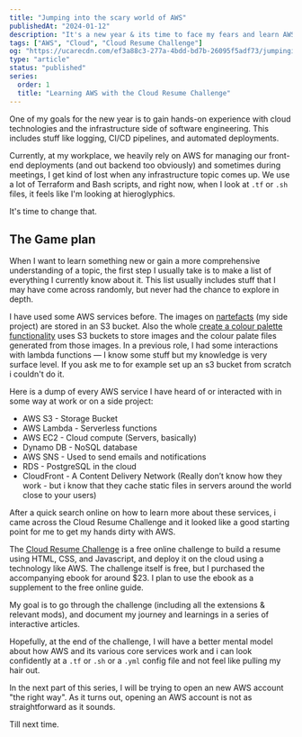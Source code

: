```yaml
---
title: "Jumping into the scary world of AWS"
publishedAt: "2024-01-12"
description: "It's a new year & its time to face my fears and learn AWS once and for all."
tags: ["AWS", "Cloud", "Cloud Resume Challenge"]
og: "https://ucarecdn.com/ef3a88c3-277a-4bdd-bd7b-26095f5adf73/jumpingintothescaryworldofaws.png"
type: "article"
status: "published"
series:
  order: 1
  title: "Learning AWS with the Cloud Resume Challenge"
---
```


One of my goals for the new year is to gain hands-on experience with cloud technologies and the infrastructure side of software engineering. This includes stuff like logging, CI/CD pipelines, and automated deployments.

Currently, at my workplace, we heavily rely on AWS for managing our front-end deployments (and out backend too obviously) and sometimes during meetings, I get kind of lost when any infrastructure topic comes up. We use a lot of Terraform and Bash scripts, and right now, when I look at `.tf` or `.sh` files, it feels like I'm looking at hieroglyphics.

It's time to change that.

## The Game plan

When I want to learn something new or gain a more comprehensive understanding of a topic, the first step I usually take is to make a list of everything I currently know about it. This list usually includes stuff that I may have come across randomly, but never had the chance to explore in depth.

I have used some AWS services before. The images on [nartefacts](https://www.nartefacts.com/) (my side project) are stored in an S3 bucket. Also the whole [create a colour palette functionality](https://www.nartefacts.com/create) uses S3 buckets to store images and the colour palate files generated from those images. In a previous role, I had some interactions with lambda functions — I know some stuff but my knowledge is very surface level. If you ask me to for example set up an s3 bucket from scratch i couldn't do it.

Here is a dump of every AWS service I have heard of or interacted with in some way at work or on a side project:

- AWS S3 - Storage Bucket
- AWS Lambda - Serverless functions
- AWS EC2 - Cloud compute (Servers, basically)
- Dynamo DB - NoSQL database
- AWS SNS - Used to send emails and notifications
- RDS - PostgreSQL in the cloud
- CloudFront - A Content Delivery Network (Really don’t know how they work - but i know that they cache static files in servers around the world close to your users)

After a quick search online on how to learn more about these services, i came across the Cloud Resume Challenge and it looked like a good starting point for me to get my hands dirty with AWS.

The [Cloud Resume Challenge](https://cloudresumechallenge.dev/) is a free online challenge to build a resume using HTML, CSS, and Javascript, and deploy it on the cloud using a technology like AWS. The challenge itself is free, but I purchased the accompanying ebook for around $23. I plan to use the ebook as a supplement to the free online guide.

My goal is to go through the challenge (including all the extensions & relevant mods), and document my journey and learnings in a series of interactive articles.

Hopefully, at the end of the challenge, I will have a better mental model about how AWS and its various core services work and i can look confidently at a `.tf` or `.sh` or a `.yml` config file and not feel like pulling my hair out.

In the next part of this series, I will be trying to open an new AWS account "the right way". As it turns out, opening an AWS account is not as straightforward as it sounds.

Till next time.
